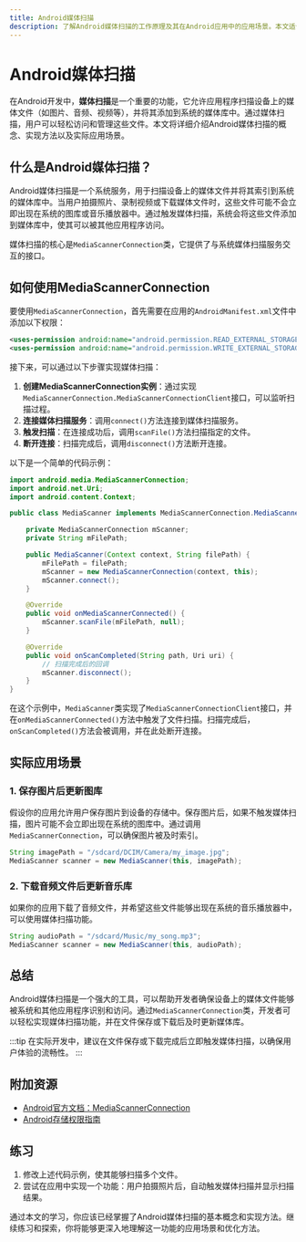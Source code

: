 ```yaml
---
title: Android媒体扫描
description: 了解Android媒体扫描的工作原理及其在Android应用中的应用场景。本文适合初学者，包含代码示例和实际案例。
---
```


# Android媒体扫描

在Android开发中，**媒体扫描**是一个重要的功能，它允许应用程序扫描设备上的媒体文件（如图片、音频、视频等），并将其添加到系统的媒体库中。通过媒体扫描，用户可以轻松访问和管理这些文件。本文将详细介绍Android媒体扫描的概念、实现方法以及实际应用场景。

## 什么是Android媒体扫描？

Android媒体扫描是一个系统服务，用于扫描设备上的媒体文件并将其索引到系统的媒体库中。当用户拍摄照片、录制视频或下载媒体文件时，这些文件可能不会立即出现在系统的图库或音乐播放器中。通过触发媒体扫描，系统会将这些文件添加到媒体库中，使其可以被其他应用程序访问。

媒体扫描的核心是`MediaScannerConnection`类，它提供了与系统媒体扫描服务交互的接口。

## 如何使用MediaScannerConnection

要使用`MediaScannerConnection`，首先需要在应用的`AndroidManifest.xml`文件中添加以下权限：

```xml
<uses-permission android:name="android.permission.READ_EXTERNAL_STORAGE" />
<uses-permission android:name="android.permission.WRITE_EXTERNAL_STORAGE" />
```

接下来，可以通过以下步骤实现媒体扫描：

1. **创建MediaScannerConnection实例**：通过实现`MediaScannerConnection.MediaScannerConnectionClient`接口，可以监听扫描过程。
2. **连接媒体扫描服务**：调用`connect()`方法连接到媒体扫描服务。
3. **触发扫描**：在连接成功后，调用`scanFile()`方法扫描指定的文件。
4. **断开连接**：扫描完成后，调用`disconnect()`方法断开连接。

以下是一个简单的代码示例：

```java
import android.media.MediaScannerConnection;
import android.net.Uri;
import android.content.Context;

public class MediaScanner implements MediaScannerConnection.MediaScannerConnectionClient {

    private MediaScannerConnection mScanner;
    private String mFilePath;

    public MediaScanner(Context context, String filePath) {
        mFilePath = filePath;
        mScanner = new MediaScannerConnection(context, this);
        mScanner.connect();
    }

    @Override
    public void onMediaScannerConnected() {
        mScanner.scanFile(mFilePath, null);
    }

    @Override
    public void onScanCompleted(String path, Uri uri) {
        // 扫描完成后的回调
        mScanner.disconnect();
    }
}
```

在这个示例中，`MediaScanner`类实现了`MediaScannerConnectionClient`接口，并在`onMediaScannerConnected()`方法中触发了文件扫描。扫描完成后，`onScanCompleted()`方法会被调用，并在此处断开连接。

## 实际应用场景

### 1. 保存图片后更新图库

假设你的应用允许用户保存图片到设备的存储中。保存图片后，如果不触发媒体扫描，图片可能不会立即出现在系统的图库中。通过调用`MediaScannerConnection`，可以确保图片被及时索引。

```java
String imagePath = "/sdcard/DCIM/Camera/my_image.jpg";
MediaScanner scanner = new MediaScanner(this, imagePath);
```

### 2. 下载音频文件后更新音乐库

如果你的应用下载了音频文件，并希望这些文件能够出现在系统的音乐播放器中，可以使用媒体扫描功能。

```java
String audioPath = "/sdcard/Music/my_song.mp3";
MediaScanner scanner = new MediaScanner(this, audioPath);
```

## 总结

Android媒体扫描是一个强大的工具，可以帮助开发者确保设备上的媒体文件能够被系统和其他应用程序识别和访问。通过`MediaScannerConnection`类，开发者可以轻松实现媒体扫描功能，并在文件保存或下载后及时更新媒体库。

:::tip
在实际开发中，建议在文件保存或下载完成后立即触发媒体扫描，以确保用户体验的流畅性。
:::

## 附加资源

- [Android官方文档：MediaScannerConnection](https://developer.android.com/reference/android/media/MediaScannerConnection)
- [Android存储权限指南](https://developer.android.com/training/data-storage)

## 练习

1. 修改上述代码示例，使其能够扫描多个文件。
2. 尝试在应用中实现一个功能：用户拍摄照片后，自动触发媒体扫描并显示扫描结果。

通过本文的学习，你应该已经掌握了Android媒体扫描的基本概念和实现方法。继续练习和探索，你将能够更深入地理解这一功能的应用场景和优化方法。